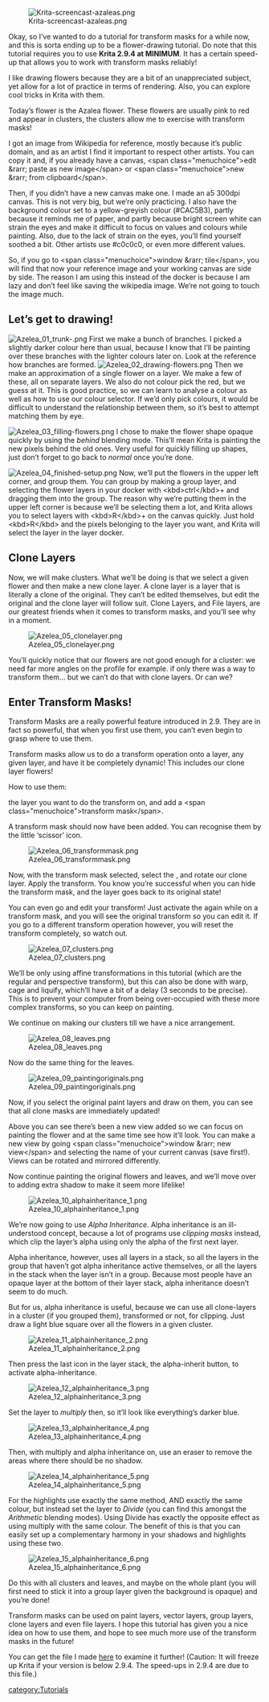 [[File:Krita-screencast-azaleas.png|center]]

{{Note|This page was ported from [https://krita.org/item/using-the-transform-masks/ the original post on the main page]}}

Okay, so I’ve wanted to do a tutorial for transform masks for a while now, and this is sorta ending up to be a flower-drawing tutorial. Do note that this tutorial requires you to use '''Krita 2.9.4 at MINIMUM'''. It has a certain speed-up that allows you to work with transform masks reliably!

I like drawing flowers because they are a bit of an unappreciated subject, yet allow for a lot of practice in terms of rendering. Also, you can explore cool tricks in Krita with them.

Today’s flower is the Azalea flower. These flowers are usually pink to red and appear in clusters, the clusters allow me to exercise with transform masks!

I got an image from Wikipedia for reference, mostly because it’s public domain, and as an artist I find it important to respect other artists. You can copy it and, if you already have a canvas, &lt;span class="menuchoice">edit &amp;rarr; paste as new image&lt;/span> or &lt;span class="menuchoice">new &amp;rarr; from clipboard&lt;/span>.

Then, if you didn’t have a new canvas make one. I made an a5 300dpi canvas. This is not very big, but we’re only practicing. I also have the background colour set to a yellow-greyish colour (#CAC5B3), partly because it reminds me of paper, and partly because bright screen white can strain the eyes and make it difficult to focus on values and colours while painting. Also, due to the lack of strain on the eyes, you’ll find yourself soothed a bit. Other artists use #c0c0c0, or even more different values.

So, if you go to &lt;span class="menuchoice">window &amp;rarr; tile&lt;/span>, you will find that now your reference image and your working canvas are side by side. The reason I am using this instead of the docker is because I am lazy and don’t feel like saving the wikipedia image. We’re not going to touch the image much.

==Let’s get to drawing!==
[[File:Azelea 01 trunk-.png|center]]
First we make a bunch of branches. I picked a slightly darker colour here than usual, because I know that I’ll be painting over these branches with the lighter colours later on. Look at the reference how branches are formed.
[[File:Azelea 02 drawing-flowers.png|center]]
Then we make an approximation of a single flower on a layer. We make a few of these, all on separate layers.
We also do not colour pick the red, but we guess at it. This is good practice, so we can learn to analyse a colour as well as how to use our colour selector. If we’d only pick colours, it would be difficult to understand the relationship between them, so it’s best to attempt matching them by eye.

[[File:Azelea 03 filling-flowers.png|center]]
I chose to make the flower shape opaque quickly by using the ''behind'' blending mode. This’ll mean Krita is painting the new pixels behind the old ones. Very useful for quickly filling up shapes, just don’t forget to go back to ''normal'' once you’re done.

[[File:Azelea 04 finished-setup.png|center]]
Now, we’ll put the flowers in the upper left corner, and group them. You can group by making a group layer, and selecting the flower layers in your docker with &lt;kbd>ctrl&lt;/kbd>+{{MouseButton|left}} and dragging them into the group.
The reason why we’re putting them in the upper left corner is because we’ll be selecting them a lot, and Krita allows you to select layers with &lt;kbd>R&lt;/kbd>+{{MouseButton|left}} on the canvas quickly. Just hold &lt;kbd>R&lt;/kbd> and {{MouseButton|left}} the pixels belonging to the layer you want, and Krita will select the layer in the layer docker.

==Clone Layers==

Now, we will make clusters.
What we’ll be doing is that we select a given flower and then make a new clone layer. A clone layer is a layer that is literally a clone of the original. They can’t be edited themselves, but edit the original and the clone layer will follow suit. Clone Layers, and File layers, are our greatest friends when it comes to transform masks, and you’ll see why in a moment.

[[File:Azelea 05 clonelayer.png|center]]

You’ll quickly notice that our flowers are not good enough for a cluster: we need far more angles on the profile for example. if only there was a way to transform them… but we can’t do that with clone layers. Or can we?

==Enter Transform Masks!==

Transform Masks are a really powerful feature introduced in 2.9. They are in fact so powerful, that when you first use them, you can’t even begin to grasp where to use them.

Transform masks allow us to do a transform operation onto a layer, any given layer, and have it be completely dynamic! This includes our clone layer flowers!

How to use them:

{{MouseButton|right}} the layer you want to do the transform on, and add a &lt;span class="menuchoice">transform mask&lt;/span>.

A transform mask should now have been added. You can recognise them by the little ‘scissor’ icon.

[[File:Azelea 06 transformmask.png|center]]

Now, with the transform mask selected, select the {{ToolIcon|transform}}, and rotate our clone layer. Apply the transform.
You know you’re successful when you can hide the transform mask, and the layer goes back to its original state!

You can even go and edit your transform! Just activate the {{ToolIcon|transform}} again while on a transform mask, and you will see the original transform so you can edit it. If you go to a different transform operation however, you will reset the transform completely, so watch out.

[[File:Azelea 07 clusters.png|center]]

We’ll be only using affine transformations in this tutorial (which are the regular and perspective transform), but this can also be done with warp, cage and liquify, which’ll have a bit of a delay (3 seconds to be precise). This is to prevent your computer from being over-occupied with these more complex transforms, so you can keep on painting.

We continue on making our clusters till we have a nice arrangement.

[[File:Azelea 08 leaves.png|center]]

Now do the same thing for the leaves.

[[File:Azelea 09 paintingoriginals.png|center]]

Now, if you select the original paint layers and draw on them, you can see that all clone masks are immediately updated!

Above you can see there’s been a new view added so we can focus on painting the flower and at the same time see how it’ll look. You can make a new view by going &lt;span class="menuchoice">window &amp;rarr; new view&lt;/span> and selecting the name of your current canvas (save first!). Views can be rotated and mirrored differently.

Now continue painting the original flowers and leaves, and we’ll move over to adding extra shadow to make it seem more lifelike!

[[File:Azelea 10 alphainheritance 1.png|center]]

We’re now going to use ''Alpha Inheritance''. Alpha inheritance is an ill-understood concept, because a lot of programs use ''clipping masks'' instead, which clip the layer’s alpha using only the alpha of the first next layer.

Alpha inheritance, however, uses all layers in a stack, so all the layers in the group that haven’t got alpha inheritance active themselves, or all the layers in the stack when the layer isn’t in a group. Because most people have an opaque layer at the bottom of their layer stack, alpha inheritance doesn’t seem to do much.

But for us, alpha inheritance is useful, because we can use all clone-layers in a cluster (if you grouped them), transformed or not, for clipping. Just draw a light blue square over all the flowers in a given cluster.

[[File:Azelea 11 alphainheritance 2.png|center]]

Then press the last icon in the layer stack, the alpha-inherit button, to activate alpha-inheritance.

[[File:Azelea 12 alphainheritance 3.png|center]]

Set the layer to ''multiply'' then, so it’ll look like everything’s darker blue.

[[File:Azelea 13 alphainheritance 4.png|center]]

Then, with multiply and alpha inheritance on, use an eraser to remove the areas where there should be no shadow.

[[File:Azelea 14 alphainheritance 5.png|center]]

For the highlights use exactly the same method, AND exactly the same colour, but instead set the layer to ''Divide'' (you can find this amongst the ''Arithmetic'' blending modes). Using Divide has exactly the opposite effect as using multiply with the same colour. The benefit of this is that you can easily set up a complementary harmony in your shadows and highlights using these two.

[[File:Azelea 15 alphainheritance 6.png|center]]

Do this with all clusters and leaves, and maybe on the whole plant (you will first need to stick it into a group layer given the background is opaque) and you’re done!

Transform masks can be used on paint layers, vector layers, group layers, clone layers and even file layers. I hope this tutorial has given you a nice idea on how to use them, and hope to see much more use of the transform masks in the future!

You can get the file I made [https://share.kde.org/public.php?service=files&amp;t=48c601aaf17271d7ca516c44cbe8590e here] to examine it further! (Caution: It will freeze up Krita if your version is below 2.9.4. The speed-ups in 2.9.4 are due to this file.)

[[category:Tutorials]]
